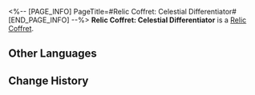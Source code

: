 <%-- [PAGE_INFO]
PageTitle=#Relic Coffret: Celestial Differentiator#
[END_PAGE_INFO] --%>
{{Item Infobox
|id          = 71016
|image       = Item Relic Coffret- Celestial Differentiator.png
|type        = Relic Coffret
|invCategory = Valuables
|rarity      = 5
|effect      = 
|description = A device used to collect and restore the Lightdust in the Fragmentum to its original form. Use this to obtain a random 5-star relic from the Celestial Differentiator set.
}}
{{Description|You never know what's in the box until you open it.<br /><br />''"So it's essentially like buying a lottery ticket?"<br />"At least we don't need to worry about finding a cat that is both dead and alive."''}}
'''Relic Coffret: Celestial Differentiator''' is a [[Relic Coffret]].

==Other Languages==
{{Other Languages
|en   = Relic Coffret: Celestial Differentiator
|zhs  = 遗器铸盒：星体差分机
|zht  = 遺器鑄盒：星體差分機
|ja   = 遺物ボックス：天体階差機関
|ko   = 유물 주조함: 천체 차분기관
|es   = Cofre de artefactos: Diferenciador celestial
|fr   = Coffret à relique&nbsp;: Différenciateur céleste
|ru   = Сундук с Реликвиями: Небесный дифференциатор
|th   = กล่องรีลิกส์: Celestial Differentiator
|vi   = Hộp Đúc Di Vật: Máy Sai Lệch Hành Tinh
|de   = Reliktkästchen: Himmlischer Differenziator
|id   = Relic Coffret: Celestial Differentiator
|pt   = Cofre de Relíquia: Diferenciador Celestial
}}

==Change History==
{{Change History|1.0}}